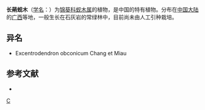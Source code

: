 {{Speciesbox 
| genus = Excentrodendron
| species = obconicum
| authority = [[陈焕镛|W. Y. Chun]] et [[侯宽昭|F. C. How]]
}}
'''长蒴蚬木'''（[[学名|学名]]：{{lang|la|''Excentrodendron obconicum''}}）为[[锦葵科|锦葵科]][[蚬木属|蚬木属]]的植物，是中国的特有植物。分布在[[中国大陆|中国大陆]]的[[广西|广西]]等地，一般生长在石灰岩的常绿林中，目前尚未由人工引种栽培。

== 异名 ==
* Excentrodendron obconicum Chang et Miau

== 参考文献 ==
<div class="references-small">
* {{cite web| url =http://www.bioinfo.cn/db05/KmzwSpecies.php?action=view&id=22496| title =长蒴蚬木| work =《中国高等植物数据库全库》| publisher =中国科学院微生物研究所| author =昆明植物研究所| accessdate =2009-02-25| deadurl =yes| archiveurl =https://web.archive.org/web/20160305041306/http://www.bioinfo.cn/db05/KmzwSpecies.php?action=view&id=22496| archivedate =2016-03-05}}
</div>
{{Taxonbar}}

[[Category:柄翅果属|C]]